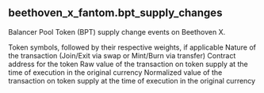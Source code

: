 ## beethoven_x_fantom.bpt_supply_changes 
Balancer Pool Token (BPT) supply change events on Beethoven X.


<ParamField path="block_date">

</ParamField>
<ParamField path="evt_block_time">

</ParamField>
<ParamField path="evt_block_number">

</ParamField>
<ParamField path="blockchain">

</ParamField>
<ParamField path="evt_tx_hash">

</ParamField>
<ParamField path="evt_index">

</ParamField>
<ParamField path="pool_type">

</ParamField>
<ParamField path="pool_symbol">
Token symbols, followed by their respective weights, if applicable
</ParamField>
<ParamField path="version">

</ParamField>
<ParamField path="label">
Nature of the transaction (Join/Exit via swap or Mint/Burn via transfer)
</ParamField>
<ParamField path="token_address">
Contract address for the token
</ParamField>
<ParamField path="delta_amount_raw">
Raw value of the transaction on token supply at the time of execution in the original currency
</ParamField>
<ParamField path="delta_amount">
Normalized value of the transaction on token supply at the time of execution in the original currency
</ParamField>
